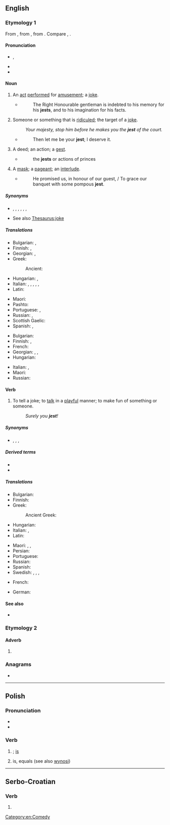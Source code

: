 {{also|Jëst|jesť}}
==English==

===Etymology 1===
From {{etyl|enm|en}} {{m|enm|geste||idle tale}}, from {{etyl|fro|en}} {{m|fro|geste||acts, exploits}}, from {{etyl|la|en}} {{m|la|gesta||acts, deeds}}. Compare {{m|en|gest}}, {{m|en|gesture}}.

====Pronunciation====
* {{enPR|jĕst}}, {{IPA|en|/dʒɛst/}}
* {{audio|en|en-us-jest.ogg|Audio (US)}}
* {{rhymes|en|ɛst}}

====Noun====
{{en-noun}}

# {{lb|en|archaic}} An [[act]] [[perform]]ed for [[amusement]]; a [[joke]].
#* {{rfdatek|en|Sheridan}}
#*: The Right Honourable gentleman is indebted to his memory for his '''jests''', and to his imagination for his facts.
# {{lb|en|archaic}} Someone or something that is [[ridicule]]d; the target of a [[joke]].
#: ''Your majesty, stop him before he makes you the '''jest''' of the court.''
#* {{rfdatek|en|Shakespeare}}
#*: Then let me be your '''jest'''; I deserve it.
# {{lb|en|obsolete}} A deed; an action; a [[gest]].
#* {{rfdatek|en|Sir T. Elyot}}
#*: the '''jests''' or actions of princes
# {{lb|en|obsolete}} A [[mask]]; a [[pageant]]; an [[interlude]].
#: {{rfquotek|en|Nares}}
#* {{rfdatek|en|Kyd}}
#*: He promised us, in honour of our guest, / To grace our banquet with some pompous '''jest'''.

=====Synonyms=====
* {{sense|joke}} {{l|en|prank}}, {{l|en|gag}}, {{l|en|laughingstock}}, {{l|en|banter}}, {{l|en|crack}}, {{l|en|wisecrack}}, {{l|en|witticism}}
* See also [[Thesaurus:joke]]

=====Translations=====
{{trans-top|joke}}
* Bulgarian: {{t+|bg|шега|f}}, {{t+|bg|закачка|f}}
* Finnish: {{t+|fi|pila}}, {{t+|fi|vitsi}}
* Georgian: {{t|ka|ხუმრობა}}, {{t|ka|ოხუნჯობა}}
* Greek:
*: Ancient: {{t|grc|χλεύη|f}}
* Hungarian: {{t+|hu|tréfa}}, {{t|hu|tréfálkozás}}
* Italian: {{t+|it|scherzo}}, {{t+|it|barzelletta}}, {{t+|it|battuta|f}}, {{t+|it|celia|f}}, {{t+|it|arguzia|f}}, {{t+|it|facezia|f}}
* Latin: {{t|la|iocus|m}}
{{trans-mid}}
* Maori: {{t|mi|takao}}
* Pashto: {{t+|ps|ټوکه|f|tr=ṭoka}}
* Portuguese: {{t+|pt|gracejo|m}}, {{t+|pt|piada|f}}
* Russian: {{t+|ru|насме́шка|f}}, {{t+|ru|остро́та|f}} {{qualifier|not to confuse with острота́ - bitterness, sharpness, etc.}}
* Scottish Gaelic: {{t|gd|fealla-dhà|m}}
* Spanish: {{t+|es|broma|f}}, {{t+|es|chiste|m}}
{{trans-bottom}}

{{trans-top|target of a joke}}
* Bulgarian: {{t+|bg|посмешище}}
* Finnish: {{t|fi|naurunaihe}}, {{t+|fi|vitsi}}
* French: {{t+|fr|risée|f}}
* Georgian: {{t|ka|დაცინვის საგანი}}, {{t|ka|დასაცინი}}, {{t|ka|სასაცილო}}
* Hungarian: {{t|hu|nevetség tárgya}}
{{trans-mid}}
* Italian: {{t|it|oggetto di scherno}}, {{t+|it|zimbello|m}}
* Maori: {{t|mi|omeke}}
* Russian: {{t+|ru|посме́шище|n}}
{{trans-bottom}}

====Verb====
{{en-verb}}

# To tell a joke; to [[talk]] in a [[playful]] manner; to make fun of something or someone. <!--transitive and intransitive-->
#: ''Surely you '''jest'''!''

=====Synonyms=====
* {{sense|to joke}} {{l|en|banter}}, {{l|en|kid}}, {{l|en|mock}}, {{l|en|tease}}

=====Derived terms=====
* {{l|en|jester}}
* {{l|en|jestingly}}

=====Translations=====
{{trans-top|to tell a joke}}
* Bulgarian: {{t|bg|шегувам се}}
* Finnish: {{t+|fi|vitsailla}}
* Greek:
*: Ancient Greek: {{t|grc|σκώπτω}}
* Hungarian: {{t+|hu|tréfálkozik}}
* Italian: {{t+|it|scherzare}}, {{t|it|affabulare}}
* Latin: {{t|la|iocor}}
{{trans-mid}}
* Maori: {{t|mi|nene}}, {{t|mi|whakanene}}, {{t|mi|kārikarika}}
* Persian: {{t+|fa|لاغیدن|tr=lâğidan|sc=fa-Arab}}
* Portuguese: {{t+|pt|gracejar}}
* Russian: {{t+|ru|шути́ть}}
* Spanish: {{t+|es|bromear}}
* Swedish: {{t+|sv|skämta}}, {{t+|sv|skoja}}, {{t+|sv|driva}}, {{t+|sv|gyckla}}
{{trans-bottom}}

{{checktrans-top}}
* French: {{t+check|fr|blaguer}}
{{trans-mid}}
* German: {{t-check|de|Spaß machen}}
{{trans-bottom}}

====See also====
* {{pedialite}}

===Etymology 2===
{{eye dialect of|en|just}}

====Adverb====
{{en-adv|-}}

# {{lb|en|AAVE|Southern US}} {{alternative spelling of|en|just}}

===Anagrams===
* {{anagrams|en|a=ejst|ESTJ|Jets|jets}}

[[Category:en:Comedy]]

----

==Polish==

===Pronunciation===
* {{pl-IPA}}
* {{audio|pl|Pl-jest.ogg|Audio}}

===Verb===
{{head|pl|verb form}}

# {{inflection of|pl|być||3|s|pres|indc}}; [[is]]
#: {{ux|pl|Ona '''jest''' ładna.|translation=She's pretty.|inline=1}}
#: {{ux|pl|Agnieszka '''jest''' studentką.|translation=Agnieszka is a student.|inline=1}}
# {{lb|pl|mathematics}} is, equals (see also [[wynosi]])
#: {{ux|pl|dwa plus dwa '''jest''' cztery.|translation=Two plus two is four.|inline=1}}

----

==Serbo-Croatian==

===Verb===
{{sh-verb-form}}

# {{verb form of|sh|biti|bȉti|3|s|pres}}